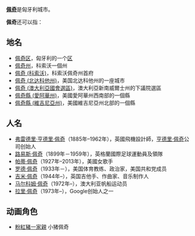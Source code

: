 '''[[佩奇|佩奇]]'''是匈牙利城市。

'''佩奇'''还可以指：

==地名==
*[[佩奇区|佩奇区]]，匈牙利的一个[[匈牙利区份|区]]
*[[佩奇州|佩奇州]]，科索沃一個州
*[[佩奇_(科索沃)|佩奇 (科索沃)]]，科索沃佩奇州首府
*[[佩奇_(北达科他州)|佩奇 (北达科他州)]]，美国北达科他州的一座城市
*[[佩奇_(澳大利亞國會選區)|佩奇 (澳大利亞國會選區)]]，澳大利亞新南威爾士州的下議院選區
*[[佩奇縣_(愛阿華州)|佩奇縣 (愛阿華州)]]，美國愛阿華州西南部的一個縣
*[[佩奇縣_(維吉尼亞州)|佩奇縣 (維吉尼亞州)]]，美國維吉尼亞州北部的一個縣

==人名==
*[[弗雷德里·亨德里·佩奇|弗雷德里·亨德里·佩奇]]（1885年–1962年），英國飛機設計師，[[亨德里·佩奇|亨德里·佩奇]]公司创始人
*[[路易斯·佩奇|路易斯·佩奇]]（1899年－1959年），英格蘭國際足球運動員及領隊
*[[帕蒂·佩奇|帕蒂·佩奇]]（1927年–2013年），美國女歌手
*[[罗德·佩奇|罗德·佩奇]]（1933年－），美国体育教练、政治家，美国共和党成员
*[[吉米·佩奇|吉米·佩奇]]（1944年–），英国吉他手、作曲家、音乐制作人
*[[马尔科姆·佩奇|马尔科姆·佩奇]]（1972年–），澳大利亚帆船运动员
*[[拉里·佩奇|拉里·佩奇]]（1973年–），Google创始人之一

==动画角色==
*[[粉紅豬一家親|粉紅豬一家親]] 小猪佩奇

{{disambig|P|cat=二字消歧義}}